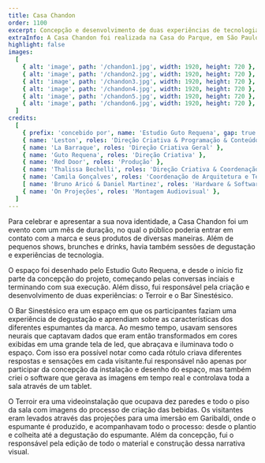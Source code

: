 ```yaml
---
title: Casa Chandon
order: 1100
excerpt: Concepção e desenvolvimento de duas experiências de tecnologia para o evento assinado pelo Estudio Guto Requena.
extraInfo: A Casa Chandon foi realizada na Casa do Parque, em São Paulo, entre outubro e novembro de 2021.
highlight: false
images:
  [
    { alt: 'image', path: '/chandon1.jpg', width: 1920, height: 720 },
    { alt: 'image', path: '/chandon2.jpg', width: 1920, height: 720 },
    { alt: 'image', path: '/chandon3.jpg', width: 1920, height: 720 },
    { alt: 'image', path: '/chandon4.jpg', width: 1920, height: 720 },
    { alt: 'image', path: '/chandon5.jpg', width: 1920, height: 720 },
    { alt: 'image', path: '/chandon6.jpg', width: 1920, height: 720 },
  ]
credits:
  [
    { prefix: 'concebido por', name: 'Estudio Guto Requena', gap: true },
    { name: 'Leston', roles: 'Direção Criativa & Programação & Conteúdo Audiovisual', gap: true },
    { name: 'La Barraque', roles: 'Direção Criativa Geral' },
    { name: 'Guto Requena', roles: 'Direção Criativa' },
    { name: 'Red Door', roles: 'Produção' },
    { name: 'Thalissa Bechelli', roles: 'Direção Criativa & Coordenação de Comunicação' },
    { name: 'Camila Gonçalves', roles: 'Coordenação de Arquitetura e Tecnologia' },
    [ name: 'Bruno Aricó & Daniel Martinez', roles: 'Hardware & Software' },
    { name: 'On Projeções', roles: 'Montagem Audiovisual' },
  ]
---
```

Para celebrar e apresentar a sua nova identidade, a Casa Chandon foi um evento com um mês de duração, no qual  o público poderia entrar em contato com a marca e seus produtos de diversas maneiras. Além de pequenos shows, brunches e drinks, havia também sessões de degustação e experiências de tecnologia.

O espaço foi desenhado pelo Estudio Guto Requena, e desde o início fiz parte da concepção do projeto, começando  pelas conversas inciais e terminando com sua execução. Além disso, fui responsável pela criação e desenvolvimento de duas experiências: o Terroir e o Bar Sinestésico.

O Bar Sinestésico era um espaço em que os participantes faziam uma experiência de degustação e  aprendiam sobre as características dos diferentes espumantes da marca. Ao mesmo tempo, usavam sensores neurais que captavam dados que eram então transformados em cores exibidas em uma grande tela de led, que abraçava e iluminava todo o espaço. Com isso era possível notar como cada rótulo criava diferentes respostas e sensações em cada visitante.fui responsável não apenas por participar da concepção da instalação e desenho do espaço, mas também criei o software que gerava as imagens em tempo real e controlava toda a sala através de um tablet.

O Terroir era uma videoinstalação que ocupava dez paredes e todo o piso da sala com imagens do processo de criação das bebidas. Os visitantes eram levados através das projeções para uma imersão em Garibaldi, onde o espumante é produzido, e acompanhavam todo o processo: desde o plantio e colheita até a degustação do espumante. Além da concepção, fui o responsável pela edição de todo o material e construção dessa narrativa visual.
